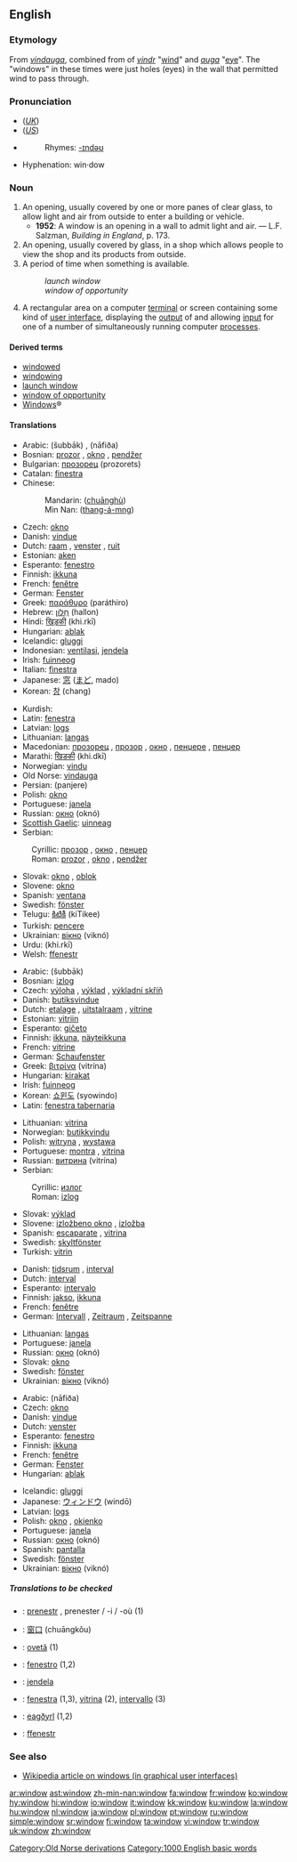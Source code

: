 {{wikipedia|window (disambiguation)}}
==English==

{{rank|write|caught|below|653|window|instead|giving|presence}}

===Etymology===
From {{ON.}} ''[[vindauga]]'', combined from of ''[[vindr]]'' "[[wind#Noun|wind]]" and ''[[auga]]'' "[[eye]]". The "windows" in these times were just holes (eyes) in the wall that permitted wind to pass through.

===Pronunciation===
*(''[[Received Pronunciation|UK]]'') {{IPA|/ˈwɪndəʊ/}}
*(''[[General American|US]]'') {{IPA|/ˈwɪndoʊ/}}
*{{audio|en-us-window.ogg|Audio (US)}}
*:Rhymes: [[Rhymes:English:-ɪndəʊ|-ɪndəʊ]]
*Hyphenation: win·dow

===Noun===
{{wikipedia}}
{{en-noun}}

# An opening, usually covered by one or more panes of clear glass, to allow light and air from outside to enter a building or vehicle.
#* '''1952''': A window is an opening in a wall to admit light and air. &mdash; L.F. Salzman, ''Building in England'', p. 173.
# An opening, usually covered by glass, in a shop which allows people to view the shop and its products from outside.
# A period of time when something is available.
#: ''launch window''
#: ''window of opportunity''
# {{GUI}} A rectangular area on a computer [[terminal]] or screen containing some kind of [[user interface]], displaying the [[output]] of and allowing [[input]] for one of a number of simultaneously running computer [[process]]es.

====Derived terms====
*[[windowed]]
*[[windowing]]
*[[launch window]]
*[[window of opportunity]]
*[[Windows]]&reg;<!--operating system-->

====Translations====
{{trans-top|opening for light and air}}
*Arabic: {{ARchar|[[شباك]]}} (šubbāk) {{m}}, {{ARchar|[[نافذة]]}} (nāfiða) {{f}}
*Bosnian: [[prozor#Bosnian|prozor]] {{m}}, [[okno#Bosnian|okno]] {{n}}, [[pendžer#Bosnian|pendžer]] {{m}}
*Bulgarian: [[прозорец]] (prozorets) {{m}}
*Catalan: [[finestra]] {{f}}
*Chinese:
*:Mandarin: {{zh-ts|[[窗戶]]|[[窗户]]}} ([[chuānghù]])
*:Min Nan: {{zh-ts|[[窗仔門]]|[[窗仔门]]}} ([[thang-á-mn̂g|thang-á-mn{{unicode|̂}}g]])
*Czech: [[okno]] {{n}}
*Danish: [[vindue]] {{n}}
*Dutch: [[raam]] {{n}}, [[venster]] {{n}}, [[ruit]] {{f}}
*Estonian: [[aken]] {{f}}
*Esperanto: [[fenestro]]
*Finnish: [[ikkuna]]
*French: [[fenêtre]] {{f}}
*German: [[Fenster]] {{n}}
*Greek: [[παράθυρο]] (paráthiro) {{n}}
*Hebrew: [[חלון|חַלּוֹן]] (hallon) {{m}}
*Hindi: [[खिड़की]] (khi.rkī) {{f}}
*Hungarian: [[ablak]]
*Icelandic: [[gluggi]] {{m}}
*Indonesian: [[ventilasi]], [[jendela]]
*Irish: [[fuinneog]] {{f}}
*Italian: [[finestra]] {{f}}
*Japanese: [[窓]] ([[まど]], mado)
*Korean: [[창]] (chang)
{{trans-mid}}
*Kurdish: {{KUchar|[[په‌نجه‌ره‌]]}}
*Latin: [[fenestra]] {{f}}
*Latvian: [[logs]] {{m}}
*Lithuanian: [[langas]] {{m}}
*Macedonian: [[прозорец]] {{m}}, [[прозор]] {{m}}, [[окно]] {{n}}, [[пенџере]] {{n}}, [[пенџер]] {{m}}
*Marathi: [[खिडकी]] (khi.dkī)
*Norwegian: [[vindu]] {{n}}
*Old Norse: [[vindauga]] {{n}}
*Persian: {{FAchar|[[پنجره]]}} (panjere)
*Polish: [[okno]] {{n}}
*Portuguese: [[janela]] {{f}}
*Russian: [[окно]] (oknó) {{n}}
*[[Scottish Gaelic]]: [[uinneag]] {{f}}
*Serbian:
:Cyrillic: [[прозор#Serbian|прозор]] {{m}}, [[окно#Serbian|окно]] {{n}}, [[пенџер#Serbian|пенџер]] {{m}}
:Roman: [[prozor#Serbian|prozor]] {{m}}, [[okno#Serbian|okno]] {{n}}, [[pendžer#Serbian|pendžer]] {{m}}
*Slovak: [[okno#Slovak|okno]] {{n}}, [[oblok#Slovak|oblok]] {{m}}
*Slovene: [[okno]] {{n}}
*Spanish: [[ventana]] {{f}}
*Swedish: [[fönster]] {{n}}
*Telugu: [[కిటికీ]] (kiTikee)
*Turkish: [[pencere]]
*Ukrainian: [[вікно]] (viknó) {{n}}
*Urdu: {{URchar|[[کھڑکی]]}} (khi.rkī) {{f}}
*Welsh: [[ffenestr]]
{{trans-bottom}}

{{trans-top|shop window}}
*Arabic: {{ARchar|[[شباك]]}} (šubbāk) {{m}}
*Bosnian: [[izlog#Bosnian|izlog]] {{m}}
*Czech: [[výloha]] {{f}}, [[výklad]] {{m}}, [[výkladní skříň]] {{f}}
*Danish: [[butiksvindue]] {{n}}
*Dutch: [[etalage]] {{f}}, [[uitstalraam]] {{n}}, [[vitrine#Dutch|vitrine]] {{f}}
*Estonian: [[vitriin]] {{f}}
*Esperanto: [[gičeto]]
*Finnish: [[ikkuna]], [[näyteikkuna]]
*French: [[vitrine]] {{f}}
*German: [[Schaufenster]] {{n}}
*Greek: [[βιτρίνα]] (vitrína) {{f}}
*Hungarian: [[kirakat]]
*Irish: [[fuinneog]] {{f}}
*Korean: [[쇼윈도]] (syowindo)
*Latin: [[fenestra tabernaria]]
{{trans-mid}}
*Lithuanian: [[vitrina]] {{f}}
*Norwegian: [[butikkvindu]] {{n}}
*Polish: [[witryna]] {{f}}, [[wystawa]] {{f}}
*Portuguese: [[montra]] {{f}}, [[vitrina]] {{f}}
*Russian: [[витрина]] (vitrína) {{f}}
*Serbian:
:Cyrillic: [[излог#Serbian|излог]] {{m}}
:Roman: [[izlog#Serbian|izlog]] {{m}}
*Slovak: [[výklad#Slovak|výklad]] {{m}}
*Slovene: [[izložbeno okno]] {{n}}, [[izložba]] {{f}}
*Spanish: [[escaparate]] {{m}}, [[vitrina]] {{f}}
*Swedish: [[skyltfönster]] {{n}}
*Turkish: [[vitrin]]
{{trans-bottom}}

{{trans-top|period of time}}
*Danish: [[tidsrum]] {{n}}, [[interval]] {{n}}
*Dutch: [[interval]] {{n}}
*Esperanto: [[intervalo]]
*Finnish: [[jakso]], [[ikkuna]]
*French: [[fenêtre]] {{f}}
*German: [[Intervall]] {{n}}, [[Zeitraum]] {{m}}, [[Zeitspanne]] {{f}}
{{trans-mid}}
*Lithuanian: [[langas]] {{m}}
*Portuguese: [[janela]] {{f}}
*Russian: [[окно]] (oknó) {{n}}
*Slovak: [[okno#Slovak|okno]] {{n}}
*Swedish: [[fönster]] {{n}}
*Ukrainian: [[вікно]] (viknó) {{n}}
{{trans-bottom}}

{{trans-top|area on a computer screen}}
*Arabic: {{ARchar|[[نافذة]]}} (nāfiða) {{f}}
*Czech: [[okno]] {{n}}
*Danish: [[vindue]] {{n}}
*Dutch: [[venster]] {{n}}
*Esperanto: [[fenestro]]
*Finnish: [[ikkuna]]
*French: [[fenêtre]] {{f}}
*German: [[Fenster]] {{n}}
*Hungarian: [[ablak]]
{{trans-mid}}
*Icelandic: [[gluggi]] {{m}}
*Japanese: [[ウィンドウ]] (windō)
*Latvian: [[logs]] {{m}}
*Polish: [[okno]] {{n}}, [[okienko]] {{n}}
*Portuguese: [[janela]] {{f}}
*Russian: [[окно]] (oknó) {{n}}
*Spanish: [[pantalla]] {{f}}
*Swedish: [[fönster]] {{n}}
*Ukrainian: [[вікно]] (viknó) {{n}}
{{trans-bottom}}

=====Translations to be checked=====
<!--Remove this section once all of the translations below have been moved into the tables above.-->
{{checktrans}}

*{{ttbc|Breton}}: [[prenestr]] {{m}}, prenester / -i / -où {{p}} (1)
*{{ttbc|Chinese}}: [[窗口]] (chuāngkǒu)
*{{ttbc|Guaraní}}: [[ovetã]] (1)
*{{ttbc|Ido}}: [[fenestro]] (1,2)
*{{ttbc|Indonesian}}: [[jendela]]
*{{ttbc|Interlingua}}: [[fenestra]] (1,3), [[vitrina]] (2), [[intervallo]] (3)
*{{ttbc|Old English}}: [[eagðyrl]] (1,2)
*{{ttbc|Welsh}}: [[ffenestr]]

===See also===
*[[w:window_(computing)|Wikipedia article on windows (in graphical user interfaces)]]

[[Category:Old Norse derivations]]
[[Category:1000 English basic words]]

[[ar:window]]
[[ast:window]]
[[zh-min-nan:window]]
[[fa:window]]
[[fr:window]]
[[ko:window]]
[[hy:window]]
[[hi:window]]
[[io:window]]
[[it:window]]
[[kk:window]]
[[ku:window]]
[[la:window]]
[[hu:window]]
[[nl:window]]
[[ja:window]]
[[pl:window]]
[[pt:window]]
[[ru:window]]
[[simple:window]]
[[sr:window]]
[[fi:window]]
[[ta:window]]
[[vi:window]]
[[tr:window]]
[[uk:window]]
[[zh:window]]